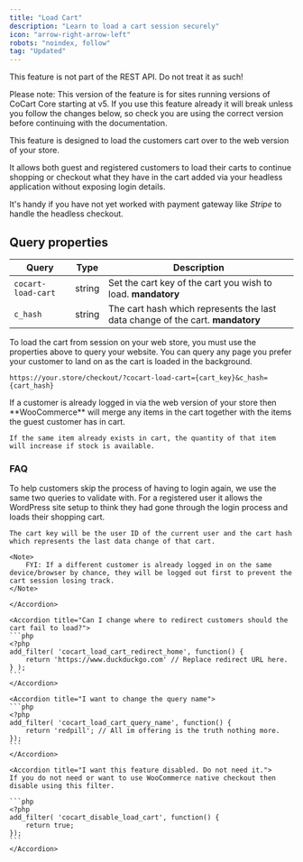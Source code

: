 ```yaml
---
title: "Load Cart"
description: "Learn to load a cart session securely"
icon: "arrow-right-arrow-left"
robots: "noindex, follow"
tag: "Updated"
---
```


<Info>
    This feature is not part of the REST API. Do not treat it as such!
</Info>

<Warning>Please note: This version of the feature is for sites running versions of CoCart Core starting at v5. If you use this feature already it will break unless you follow the changes below, so check you are using the correct version before continuing with the documentation.</Warning>

This feature is designed to load the customers cart over to the web version of your store.

It allows both guest and registered customers to load their carts to continue shopping or checkout what they have in the cart added via your headless application without exposing login details.

It's handy if you have not yet worked with payment gateway like _Stripe_ to handle the headless checkout.

## Query properties

| Query              | Type   | Description                                                                    |
| ------------------ | ------ | ------------------------------------------------------------------------------ |
| `cocart-load-cart` | string | Set the cart key of the cart you wish to load. **mandatory**                   |
| `c_hash`           | string | The cart hash which represents the last data change of the cart. **mandatory** |

To load the cart from session on your web store, you must use the properties above to query your website. You can query any page you prefer your customer to land on as the cart is loaded in the background.

```
https://your.store/checkout/?cocart-load-cart={cart_key}&c_hash={cart_hash}
```

<Note>
    If a customer is already logged in via the web version of your store then **WooCommerce** will merge any items in the cart together with the items the guest customer has in cart.

    If the same item already exists in cart, the quantity of that item will increase if stock is available.
</Note>

### FAQ

<AccordionGroup>
    <Accordion title="How does a registered customer load their cart without authenticating?">
    To help customers skip the process of having to login again, we use the same two queries to validate with. For a registered user it allows the WordPress site setup to think they had gone through the login process and loads their shopping cart.

    The cart key will be the user ID of the current user and the cart hash which represents the last data change of that cart.

    <Note>
        FYI: If a different customer is already logged in on the same device/browser by chance, they will be logged out first to prevent the cart session losing track.
    </Note>

    </Accordion>

    <Accordion title="Can I change where to redirect customers should the cart fail to load?">
    ```php
    <?php
    add_filter( 'cocart_load_cart_redirect_home', function() {
        return 'https://www.duckduckgo.com' // Replace redirect URL here.
    } );
    ```
    </Accordion>

    <Accordion title="I want to change the query name">
    ```php
    <?php
    add_filter( 'cocart_load_cart_query_name', function() {
        return 'redpill'; // All im offering is the truth nothing more.
    });
    ```
    </Accordion>

    <Accordion title="I want this feature disabled. Do not need it.">
    If you do not need or want to use WooCommerce native checkout then disable using this filter.

    ```php
    <?php
    add_filter( 'cocart_disable_load_cart', function() {
        return true;
    });
    ```
    </Accordion>
</AccordionGroup>
